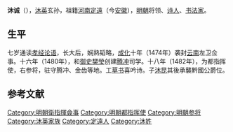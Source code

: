 '''沐诚'''（{{bd|1456年||1482年||catIdx=M}}），[[沐英|沐英]]玄孙，祖籍[[河南江北等處行中書省|河南]][[定远縣|定遠]]（今[[安徽|安徽]]），[[明朝|明朝]]将领、[[诗人|诗人]]、[[书法家|书法家]]。

==生平==
七岁通读[[孝经|孝经]][[论语|论语]]，长大后，娴熟韬略，[[成化|成化]]十年（1474年）袭封[[云南|云南]]左卫佥事。十六年（1480年），和[[御史|御史]][[樊瑩|樊瑩]]创建[[腾冲|腾冲]]司学。十八年（1482年），为都指挥使，右参将，驻守腾冲、金齿等地。工[[草书|草书]]喜吟诗。子[[沐昆|沐昆]]其後承襲黔國公爵位。

==参考文献==
{{wikisource|明史/卷126}}

{{明朝官员小作品}}
{{Authority control}}
{{DEFAULTSORT:M}}
[[Category:明朝衛指揮僉事|Category:明朝衛指揮僉事]]
[[Category:明朝都指挥使|Category:明朝都指挥使]]
[[Category:明朝参将|Category:明朝参将]]
[[Category:沐英家族|Category:沐英家族]]
[[Category:定遠人|Category:定遠人]]
[[Category:沐姓|Category:沐姓]]